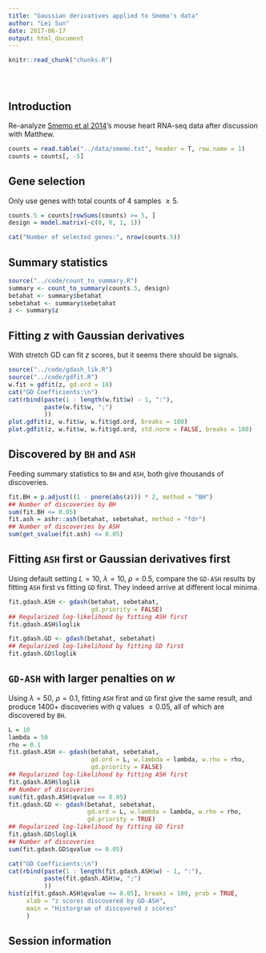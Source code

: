 ```yaml
---
title: "Gaussian derivatives applied to Smemo's data"
author: "Lei Sun"
date: 2017-06-17
output: html_document
---
```


<!-- The file analysis/chunks.R contains chunks that define default settings
shared across the workflowr files. -->
```r
knitr::read_chunk("chunks.R")
```

<!-- Update knitr chunk options -->
```r
```

<!-- Insert the date the file was last updated -->
```r
```

<!-- Insert the code version (Git commit SHA1) if Git repository exists and R
 package git2r is installed -->
```r
```

<!-- Add your analysis here -->

## Introduction

Re-analyze [Smemo et al 2014](http://www.nature.com/nature/journal/v507/n7492/abs/nature13138.html)'s mouse heart RNA-seq data after discussion with Matthew.

```r
counts = read.table("../data/smemo.txt", header = T, row.name = 1)
counts = counts[, -5]
```

## Gene selection

Only use genes with total counts of $4$ samples $\geq 5$.

```r
counts.5 = counts[rowSums(counts) >= 5, ]
design = model.matrix(~c(0, 0, 1, 1))
```

```r
cat("Number of selected genes:", nrow(counts.5))
```

## Summary statistics

```r
source("../code/count_to_summary.R")
summary <- count_to_summary(counts.5, design)
betahat <- summary$betahat
sebetahat <- summary$sebetahat
z <- summary$z
```

## Fitting $z$ with Gaussian derivatives

With stretch GD can fit $z$ scores, but it seems there should be signals.

```r
source("../code/gdash_lik.R")
source("../code/gdfit.R")
w.fit = gdfit(z, gd.ord = 10)
cat("GD Coefficients:\n")
cat(rbind(paste(1 : length(w.fit$w) - 1, ":"),
          paste(w.fit$w, ";")
          ))
plot.gdfit(z, w.fit$w, w.fit$gd.ord, breaks = 100)
plot.gdfit(z, w.fit$w, w.fit$gd.ord, std.norm = FALSE, breaks = 100)
```

## Discovered by `BH` and `ASH`

Feeding summary statistics to `BH` and `ASH`, both give thousands of discoveries.

```r
fit.BH = p.adjust((1 - pnorm(abs(z))) * 2, method = "BH")
## Number of discoveries by BH
sum(fit.BH <= 0.05)
fit.ash = ashr::ash(betahat, sebetahat, method = "fdr")
## Number of discoveries by ASH
sum(get_svalue(fit.ash) <= 0.05)
```

## Fitting `ASH` first or Gaussian derivatives first

Using default setting $L = 10$, $\lambda = 10$, $\rho = 0.5$, compare the `GD-ASH` results by fitting `ASH` first vs fitting `GD` first.  They indeed arrive at different local minima.

```r
fit.gdash.ASH <- gdash(betahat, sebetahat,
                       gd.priority = FALSE)
## Regularized log-likelihood by fitting ASH first
fit.gdash.ASH$loglik

fit.gdash.GD <- gdash(betahat, sebetahat)
## Regularized log-likelihood by fitting GD first
fit.gdash.GD$loglik
```

## `GD-ASH` with larger penalties on $w$

Using $\lambda = 50$, $\rho = 0.1$, fitting `ASH` first and `GD` first give the same result, and produce 1400+ discoveries with $q$ values $\leq 0.05$, all of which are discovered by `BH`.

```r
L = 10
lambda = 50
rho = 0.1
fit.gdash.ASH <- gdash(betahat, sebetahat,
                       gd.ord = L, w.lambda = lambda, w.rho = rho,
                       gd.priority = FALSE)
## Regularized log-likelihood by fitting ASH first
fit.gdash.ASH$loglik
## Number of discoveries
sum(fit.gdash.ASH$qvalue <= 0.05)
fit.gdash.GD <- gdash(betahat, sebetahat,
                      gd.ord = L, w.lambda = lambda, w.rho = rho,
                      gd.priority = TRUE)
## Regularized log-likelihood by fitting GD first
fit.gdash.GD$loglik
## Number of discoveries
sum(fit.gdash.GD$qvalue <= 0.05)
```

```r
cat("GD Coefficients:\n")
cat(rbind(paste(1 : length(fit.gdash.ASH$w) - 1, ":"),
          paste(fit.gdash.ASH$w, ";")
          ))
hist(z[fit.gdash.ASH$qvalue <= 0.05], breaks = 100, prob = TRUE,
     xlab = "z scores discovered by GD-ASH",
     main = "Historgram of discovered z scores"
     )
```


## Session information

<!-- Insert the session information into the document -->
```r
```
